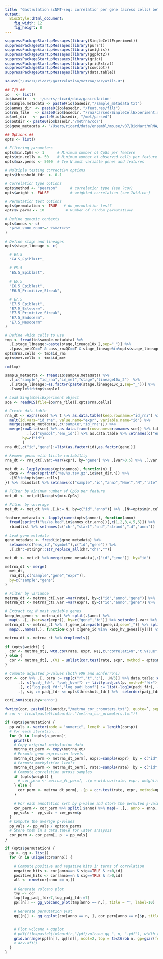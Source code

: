 ```yaml
---
title: "Gastrulation scNMT-seq: correlation per gene (across cells) between RNA expression and DNA methylation"
output: 
  BiocStyle::html_document: 
    fig_width: 12
    fig_height: 8
---
```


```r
suppressPackageStartupMessages(library(SingleCellExperiment))
suppressPackageStartupMessages(library(purrr))
suppressPackageStartupMessages(library(weights))
suppressPackageStartupMessages(library(ggplot2))
suppressPackageStartupMessages(library(grid))
suppressPackageStartupMessages(library(gridExtra))
suppressPackageStartupMessages(library(cowplot))
suppressPackageStartupMessages(library(data.table))
```

<!-- Define functions -->
```r
source("/Users/ricard/gastrulation/metrna/cor/utils.R")
```

<!-- Define I/O and options -->
```r

## I/O ##
io   <- list()
io$basedir   <- "/Users/ricard/data/gastrulation"
io$sample.metadata <- paste0(io$basedir,"/sample_metadata.txt")
io$annos_dir  <- paste0(io$basedir, "/features/filt")
io$rna_file   <- paste0(io$basedir, "/rna/parsed/SingleCellExperiment.rds")
io$met_dir   <- paste0(io$basedir, "/met/parsed")
io$outdir <- paste0(io$basedir,"/metrna/cor")
io$gene_metadata <- "/Users/ricard/data/ensembl/mouse/v87/BioMart/mRNA/Mmusculus_genes_BioMart.87.txt"

## Options ##
opts <- list()

# Filtering parameters
opts$min.CpGs <- 1      # Minimum number of CpGs per feature
opts$min.cells <- 50    # Minimum number of observed cells per feature with at least opts$min.CpGs
opts$max.genes <- 5000  # Top N most variable genes and features

# Multiple testing correction options
opts$threshold_fdr  <- 0.1

# Correlation type options
opts$method <- "pearson"      # correlation type (see ?cor)
opts$weight <- FALSE          # weighted correlation (see ?wtd.cor) 

# Permutation test options
opts$permutation <- TRUE   # do permutation test?
opts$n_perms <- 10          # Number of random permutations

# Define genomic contexts
opts$annos <- c(
  "prom_2000_2000"="Promoters"
)

# Define stage and lineages
opts$stage_lineage <- c(

  # E4.5
  "E4.5_Epiblast",

  # E5.5
  "E5.5_Epiblast",
  
  # E6.5
  "E6.5_Epiblast",
  "E6.5_Primitive_Streak",
  
  # E7.5
  "E7.5_Epiblast",
  "E7.5_Ectoderm",
  "E7.5_Primitive_Streak",
  "E7.5_Endoderm",
  "E7.5_Mesoderm"
)

# Define which cells to use
tmp <- fread(io$sample.metadata) %>% 
  .[,stage_lineage:=paste(stage,lineage10x_2,sep="_")] %>%
  .[pass_metQC==T & pass_rnaQC==T & stage_lineage%in%opts$stage_lineage] 
opts$rna.cells <- tmp$id_rna
opts$met.cells <- tmp$id_met

rm(tmp)
```

<!-- Load sample metadata -->
```r
sample_metadata <- fread(io$sample.metadata) %>% 
  .[,c("sample","id_rna","id_met","stage","lineage10x_2")] %>%
  .[,stage_lineage:=as.factor(paste(stage,lineage10x_2,sep="_"))] %>%
  .[sample%in%tmp$sample]
```

<!-- Load RNA data -->
```r

# Load SingleCellExperiment object
sce <- readRDS(file=io$rna_file)[,opts$rna.cells]

# Create data.table
rna_dt <- exprs(sce) %>% t %>% as.data.table(keep.rownames="id_rna") %>% 
  melt(id.vars="id_rna", value.name="expr", variable.name="id") %>%
  merge(sample_metadata[,c("sample","id_rna")]) %>%
  merge(rowData(sce) %>% as.data.frame(row.names=rownames(sce)) %>% tibble::rownames_to_column("ens_id") %>%
          .[,c("symbol","ens_id")] %>% as.data.table %>% setnames(c("ens_id","symbol"),c("id","gene")),
        by=c("id")
        )
rna_dt[,c("id","gene"):=list(as.factor(id),as.factor(gene))]
```


<!-- Filter RNA data -->
```r
# Remove genes with little variability
rna_dt <- rna_dt[,var:=var(expr), by="gene"] %>% .[var>0.5] %>% .[,var:=NULL]
```

<!-- Load methylation data -->
```r
met_dt <- lapply(names(opts$annos), function(n) {
  data <- fread(sprintf("%s/%s.tsv.gz",io$met_dir,n)) %>%
  .[V1%in%opts$met.cells]
}) %>% rbindlist %>% setnames(c("sample","id","anno","Nmet","N","rate"))
```

<!-- Filter methylation data -->
```r
# Filter by mininum number of CpGs per feature
met_dt <- met_dt[N>=opts$min.CpGs]

# Filter by coverage
met_dt <- met_dt %>% .[,N:=.N, by=c("id","anno")] %>% .[N>=opts$min.cells] %>% .[,N:=NULL]
```

<!-- Load genomic contexts -->
```r
feature_metadata <- lapply(names(opts$annos), function(anno) 
  fread(sprintf("%s/%s.bed",io$annos_dir,anno))[,c(1,2,3,4,5,6)]) %>%
  rbindlist %>% setnames(c("chr","start","end","strand","id","anno"))

# Load gene metadata 
gene_metadata <- fread(io$gene_metadata) %>% 
  setnames(c("ens_id","symbol"),c("id","gene")) %>% 
  .[,chr:=stringr::str_replace_all(chr,"chr","")] 
```

<!-- Merge DNA methylation and RNA expression data -->
```r
met_dt <- met_dt %>% merge(gene_metadata[,c("id","gene")], by="id")

metrna_dt <- merge(
  met_dt, 
  rna_dt[,c("sample","gene","expr")], 
  by=c("sample","gene")
)
```

<!-- Filter data -->
```r
# Filter by variance
metrna_dt <- metrna_dt[,var:=var(rate), by=c("id","anno","gene")] %>% .[var>0] %>% .[,var:=NULL]
metrna_dt <- metrna_dt[,var:=var(expr), by=c("id","anno","gene")] %>% .[var>0] %>% .[,var:=NULL]

# Extract top N most variable genes
keep_hv_genes <- metrna_dt %>% split(.$anno) %>% 
  map(~ .[,.(var=var(expr)), by=c("gene","id")] %>% setorder(-var) %>% head(n=opts$max.genes) %>% .[,gene_id:=paste(gene,id,sep="_")] %>% .$gene_id %>% as.character())
metrna_dt <- metrna_dt %>% .[,gene_id:=paste(gene,id,sep="_")] %>% split(.$anno) %>%
  map2(.,names(.), function(x,y) x[gene_id %in% keep_hv_genes[[y]]]) %>% rbindlist %>% .[,gene_id:=NULL]

metrna_dt <- metrna_dt %>% droplevels()
```

<!-- Compute correlations and do multiple testing correction -->

```r
if (opts$weight) {
  cor <- metrna_dt[, wtd.cor(rate, expr, N)[,c("correlation","t.value","p.value")], by = c("id","gene","anno")]
} else {
  cor <- metrna_dt[, .(V1 = unlist(cor.test(rate, expr, method = opts$method)[c("estimate", "statistic", "p.value")])), by = c("id","gene","anno")]
}

# Compute adjusted p-values (both FDR and Bonferroni)
cor <- cor %>% .[, para := rep(c("r","t","p"), .N/3)] %>% data.table::dcast(id+gene+anno ~ para, value.var = "V1") %>%
      .[, c("padj_fdr", "padj_bonf") := list(p.adjust(p, method="fdr"), p.adjust(p, method="bonferroni")), by="anno"] %>%
      .[, c("log_padj_fdr","log_padj_bonf") := list(-log10(padj_fdr), -log10(padj_bonf))] %>%
      .[, sig := padj_fdr <= opts$threshold_fdr] %>%  setorder(padj_fdr)
```

```r
cor[,sum(sig),by="anno"]
```

<!-- Save results -->
```r
fwrite(cor, paste0(io$outdir,"/metrna_cor_promoters.txt"), quote=F, sep="\t")
# cor <- fread(paste0(io$outdir,"/metrna_cor_promoters.txt"))
```

<!-- Run permutation test for the correlation across samples -->
```r
if (opts$permutation) {
  pp_vals <- vector(mode = "numeric", length = length(cor$p))
  # For each iteration...
  for (k in 1:opts$n_perms){
    print(k)
    # Copy original methylation data
    metrna_dt_perm <- copy(metrna_dt)
    # Permute gene expression levels
    metrna_dt_perm <- metrna_dt_perm[, expr:=sample(expr), by = c("id","gene","anno")]
    # Permute methylation levels
    metrna_dt_perm <- metrna_dt_perm[, rate:=sample(rate), by = c("id","gene","anno")]
    # Compute correlation across samples
    if (opts$weight) {
      # cor_perm <- metrna_dt_perm[, .(p = wtd.cor(rate, expr, weight)[, c("p.value")]), by = c("id", "gene", "anno")]
    } else {
      cor_perm <- metrna_dt_perm[, .(p = cor.test(rate, expr, method=opts$method)[["p.value"]]), by = c("id","gene","anno")]
    }
    
    # For each annotation sort by p-value and store the permuted p-values
    cor_perm <- cor_perm %>% split(.$anno) %>% map(~ .[,.(anno = anno, p = sort(p))]) %>% rbindlist
    pp_vals <- pp_vals + cor_perm$p
  }
  # Compute the average p-values
  pp_vals <- pp_vals / opts$n_perms
  # Store them in a data.table for later analysis
  cor_perm <- cor_perm[, p := pp_vals]
}
```

<!-- Volcano plot of p-values against Pearson's r and QQ-plot of p-values -->
```r
if (opts$permutation) {
  pp <- qq <- list()
  for (n in unique(cor$anno)) {
    
    # Compute positive and negative hits in terms of correlation
    negative_hits <- cor[anno==n & sig==TRUE & r<0,id]
    positive_hits <- cor[anno==n & sig==TRUE & r>0,id]
    all <- nrow(cor[anno == n,])
    
    # Generate volcano plot  
    tmp <- cor
    tmp[log_padj_fdr>7,log_padj_fdr:=7]
    pp[[n]] <- gg_volcano_plot(tmp[anno == n,], title = "", label=10)
    
    # Generate permutation plot
    qq[[n]] <- gg_qqplot(cor[anno == n, ], cor_perm[anno == n]$p, title = "")
    
    
    # Plot volcano + qqplot
    # pdf(file=paste0(io$outdir,"/pdf/volcano_qq_", n, ".pdf"), width = 13, height = 5.5, useDingbats = FALSE)
    grid.arrange(pp[[n]], qq[[n]], ncol=2, top = textGrob(n, gp=gpar(fontsize=29, fontface = "bold")), newpage = TRUE)
    # dev.off()
  }
}
```
